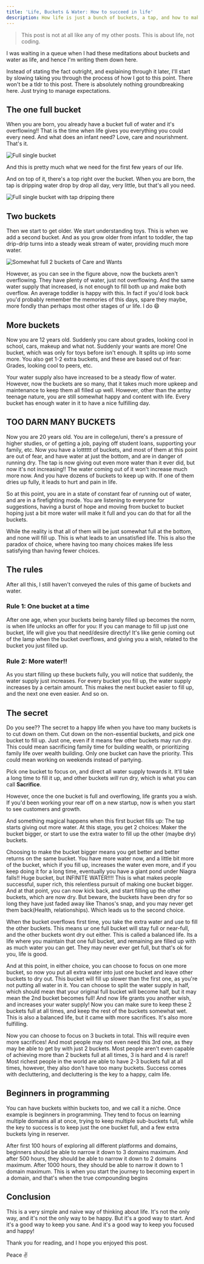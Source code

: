 ```yaml
---
title: 'Life, Buckets & Water: How to succeed in life'
description: How life is just a bunch of buckets, a tap, and how to make the best of it.
---
```



> This post is not at all like any of my other posts. This is about life, not coding.

I was waiting in a queue when I had these meditations about buckets and water as life, and hence I'm writing them down here.

Instead of stating the fact outright, and explaining through it later, I'll start by slowing taking you through the process of how I got to this point. There won't be a tldr to this post. There is absolutely nothing groundbreaking here. Just trying to manage expectations.

## The one full bucket

When you are born, you already have a bucket full of water and it's overflowing!! That is the time when life gives you everything you could every need. And what does an infant need? Love, care and nourishment. That's it.

![Full single bucket](./baby.png)

And this is pretty much what we need for the first few years of our life.

And on top of it, there's a top right over the bucket. When you are born, the tap is dripping water drop by drop all day, very little, but that's all you need.

![Full single bucket with tap dripping there](./baby-tap.png)

## Two buckets

Then we start to get older. We start understanding toys. This is when we add a second bucket. And as you grow older from infant to toddler, the tap drip-drip turns into a steady weak stream of water, providing much more water.

![Somewhat full 2 buckets of Care and Wants](./toddler-wants.png)

However, as you can see in the figure above, now the buckets aren't overflowing. They have plenty of water, just not overflowing. And the same water supply that increased, is not enough to fill both up and make both overflow. An average toddler is happy with this. In fact if you'd look back you'd probably remember the memories of this days, spare they maybe, more fondly than perhaps most other stages of ur life. I do 😄

## More buckets

Now you are 12 years old. Suddenly you care about grades, looking cool in school, cars, makeup and what not. Suddenly your wants are more! One bucket, which was only for toys before isn't enough. It splits up into some more. You also get 1-2 extra buckets, and these are based out of fear: Grades, looking cool to peers, etc.

Your water supply also have increased to be a steady flow of water. However, now the buckets are so many, that it takes much more upkeep and maintenance to keep them all filled up well. However, other than the antsy teenage nature, you are still somewhat happy and content with life. Every bucket has enough water in it to have a nice fulfilling day.

## TOO DARN MANY BUCKETS

Now you are 20 years old. You are in college/uni, there's a pressure of higher studies, or of getting a job, paying off student loans, supporting your family, etc. Now you have a lotttttt of buckets, and most of them at this point are out of fear, and have water at just the bottom, and are in danger of running dry. The tap is now giving out even more water than it ever did, but now it's not increasing!! The water coming out of it won't increase much more now. And you have dozens of buckets to keep up with. If one of them dries up fully, it leads to hurt and pain in life.

So at this point, you are in a state of constant fear of running out of water, and are in a firefighting mode. You are listening to everyone for suggestions, having a burst of hope and moving from bucket to bucket hoping just a bit more water will make it full and you can do that for all the buckets.

While the reality is that all of them will be just somewhat full at the bottom, and none will fill up. This is what leads to an unsatisfied life. This is also the paradox of choice, where having too many choices makes life less satisfying than having fewer choices.

## The rules

After all this, I still haven't conveyed the rules of this game of buckets and water.

### Rule 1: One bucket at a time

After one age, when your buckets being barely filled up becomes the norm, is when life unlocks an offer for you: If you can manage to fill up just one bucket, life will give you that need/desire directly! It's like genie coming out of the lamp when the bucket overflows, and giving you a wish, related to the bucket you just filled up.

### Rule 2: More water!!

As you start filling up these buckets fully, you will notice that suddenly, the water supply just increases. For every bucket you fill up, the water supply increases by a certain amount. This makes the next bucket easier to fill up, and the next one even easier. And so on.

## The secret

Do you see?? The secret to a happy life when you have too many buckets is to cut down on them. Cut down on the non-essential buckets, and pick one bucket to fill up. Just one, even if it means few other buckets may run dry. This could mean sacrificing family time for building wealth, or prioritizing family life over wealth building. Only one bucket can have the priority. This could mean working on weekends instead of partying.

Pick one bucket to focus on, and direct all water supply towards it. It'll take a long time to fill it up, and other buckets _will_ run dry, which is what you can call **Sacrifice**.

However, once the one bucket is full and overflowing, life grants you a wish. If you'd been working your rear off on a new startup, now is when you start to see customers and growth.

And something magical happens when this first bucket fills up: The tap starts giving out more water. At this stage, you get 2 choices: Maker the bucket bigger, or start to use the extra water to fill up the other (maybe dry) buckets.

Choosing to make the bucket bigger means you get better and better returns on the same bucket. You have more water now, and a little bit more of the bucket, which if you fill up, increases the water even more, and if you keep doing it for a long time, eventually you have a giant pond under Niagra falls!! Huge bucket, but INFINITE WATER!!!! This is what makes people successful, super rich, this relentless pursuit of making one bucket bigger. And at that point, you can now kick back, and start filling up the other buckets, which are now dry. But beware, the buckets have been dry for so long they have just faded away like Thanos's snap, and you may never get them back(Health, relationships). Which leads us to the second choice.

When the bucket overflows first time, you take the extra water and use to fill the other buckets. This means ur one full bucket will stay full or near-full, and the other buckets wont dry out either. This is called a balanced life. Its a life where you maintain that one full bucket, and remaining are filled up with as much water you can get. They may never ever get full, but that's ok for you, life is good.

And at this point, in either choice, you can choose to focus on one more bucket, so now you put all extra water into just one bucket and leave other buckets to dry out. This bucket will fill up slower than the first one, as you're not putting all water in it. You can choose to split the water supply in half, which should mean that your original full bucket will become half, but it may mean the 2nd bucket becomes full! And now life grants you another wish, and increases your water supply! Now you can make sure to keep these 2 buckets full at all times, and keep the rest of the buckets somewhat wet. This is also a balanced life, but it came with more sacrifices. It's also more fulfilling.

Now you can choose to focus on 3 buckets in total. This will require even more sacrifices! And most people may not even need this 3rd one, as they may be able to get by with just 2 buckets. Most people aren't even capable of achieving more than 2 buckets full at all times, 3 is hard and 4 is rare!! Most richest people in the world are able to have 2-3 buckets full at all times, however, they also don't have too many buckets. Success comes with decluttering, and decluttering is the key to a happy, calm life.

## Beginners in programming

You can have buckets within buckets too, and we call it a niche. Once example is beginners in programming. They tend to focus on learning multiple domains all at once, trying to keep multiple sub-buckets full, while the key to success is to keep just the one bucket full, and a few extra buckets lying in reserver.

After first 100 hours of exploring all different platforms and domains, beginners should be able to narrow it down to 3 domains maximum. And after 500 hours, they should be able to narrow it down to 2 domains maximum. After 1000 hours, they should be able to narrow it down to 1 domain maximum. This is when you start the journey to becoming expert in a domain, and that's when the true compounding begins

## Conclusion

This is a very simple and naive way of thinking about life. It's not the only way, and it's not the only way to be happy. But it's a good way to start. And it's a good way to keep you sane. And it's a good way to keep you focused and happy!

Thank you for reading, and I hope you enjoyed this post.

Peace ✌️
